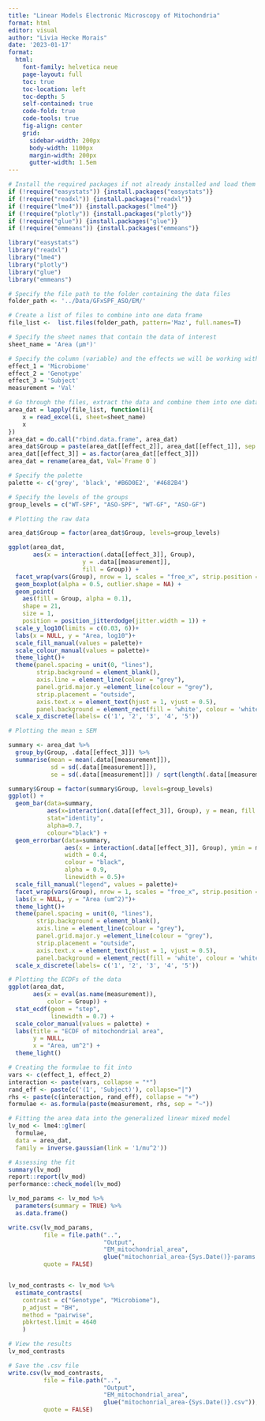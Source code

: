 ```yaml
---
title: "Linear Models Electronic Microscopy of Mitochondria"
format: html
editor: visual
author: "Livia Hecke Morais"
date: '2023-01-17'
format: 
  html:
    font-family: helvetica neue
    page-layout: full
    toc: true
    toc-location: left
    toc-depth: 5
    self-contained: true
    code-fold: true
    code-tools: true
    fig-align: center
    grid:
      sidebar-width: 200px
      body-width: 1100px
      margin-width: 200px
      gutter-width: 1.5em
---
```


```r
# Install the required packages if not already installed and load them
if (!require("easystats")) {install.packages("easystats")}
if (!require("readxl")) {install.packages("readxl")}
if (!require("lme4")) {install.packages("lme4")}
if (!require("plotly")) {install.packages("plotly")}
if (!require("glue")) {install.packages("glue")}
if (!require("emmeans")) {install.packages("emmeans")}

library("easystats")
library("readxl")
library("lme4")
library("plotly")
library("glue")
library("emmeans")
```

```r
# Specify the file path to the folder containing the data files
folder_path <- '../Data/GFxSPF_ASO/EM/'

# Create a list of files to combine into one data frame
file_list <-  list.files(folder_path, pattern='Maz', full.names=T)

# Specify the sheet names that contain the data of interest
sheet_name = 'Area (µm²)'

# Specify the column (variable) and the effects we will be working with
effect_1 = 'Microbiome'
effect_2 = 'Genotype'
effect_3 = 'Subject'
measurement = 'Val'

# Go through the files, extract the data and combine them into one data frame
area_dat = lapply(file_list, function(i){
    x = read_excel(i, sheet=sheet_name)
    x
})
area_dat = do.call("rbind.data.frame", area_dat)
area_dat$Group = paste(area_dat[[effect_2]], area_dat[[effect_1]], sep = "-")
area_dat[[effect_3]] = as.factor(area_dat[[effect_3]])
area_dat = rename(area_dat, Val=`Frame 0`)

# Specify the palette
palette <- c('grey', 'black', '#B6D0E2', '#4682B4')

# Specify the levels of the groups
group_levels = c("WT-SPF", "ASO-SPF", "WT-GF", "ASO-GF")
```

```r
# Plotting the raw data

area_dat$Group = factor(area_dat$Group, levels=group_levels)

ggplot(area_dat, 
       aes(x = interaction(.data[[effect_3]], Group), 
                     y = .data[[measurement]], 
                     fill = Group)) +
  facet_wrap(vars(Group), nrow = 1, scales = "free_x", strip.position = "bottom") +
  geom_boxplot(alpha = 0.5, outlier.shape = NA) +
  geom_point(
    aes(fill = Group, alpha = 0.1),
    shape = 21,
    size = 1, 
    position = position_jitterdodge(jitter.width = 1)) +
  scale_y_log10(limits = c(0.03, 6))+
  labs(x = NULL, y = "Area, log10")+
  scale_fill_manual(values = palette)+
  scale_colour_manual(values = palette)+
  theme_light()+
  theme(panel.spacing = unit(0, "lines"),
        strip.background = element_blank(),
        axis.line = element_line(colour = "grey"),
        panel.grid.major.y =element_line(colour = "grey"),
        strip.placement = "outside",
        axis.text.x = element_text(hjust = 1, vjust = 0.5),
        panel.background = element_rect(fill = 'white', colour = 'white'))+
  scale_x_discrete(labels= c('1', '2', '3', '4', '5'))
```

```r
# Plotting the mean ± SEM

summary <- area_dat %>%
  group_by(Group, .data[[effect_3]]) %>%
  summarise(mean = mean(.data[[measurement]]), 
            sd = sd(.data[[measurement]]), 
            se = sd(.data[[measurement]]) / sqrt(length(.data[[measurement]])))

summary$Group = factor(summary$Group, levels=group_levels)
ggplot() +
  geom_bar(data=summary, 
           aes(x=interaction(.data[[effect_3]], Group), y = mean, fill = Group), 
           stat="identity", 
           alpha=0.7, 
           colour="black") +
  geom_errorbar(data=summary, 
                aes(x = interaction(.data[[effect_3]], Group), ymin = mean-se, ymax = mean+se),
                width = 0.4, 
                colour = "black", 
                alpha = 0.9, 
                linewidth = 0.5)+
  scale_fill_manual("legend", values = palette)+
  facet_wrap(vars(Group), nrow = 1, scales = "free_x", strip.position = "bottom") +
  labs(x = NULL, y = "Area (um^2)")+
  theme_light()+
  theme(panel.spacing = unit(0, "lines"),
        strip.background = element_blank(),
        axis.line = element_line(colour = "grey"),
        panel.grid.major.y =element_line(colour = "grey"),
        strip.placement = "outside",
        axis.text.x = element_text(hjust = 1, vjust = 0.5),
        panel.background = element_rect(fill = 'white', colour = 'white'))+
  scale_x_discrete(labels= c('1', '2', '3', '4', '5'))
```

```r
# Plotting the ECDFs of the data
ggplot(area_dat, 
       aes(x = eval(as.name(measurement)), 
           color = Group)) + 
  stat_ecdf(geom = "step",
            linewidth = 0.7) +
  scale_color_manual(values = palette) +
  labs(title = "ECDF of mitochondrial area",
       y = NULL,
       x = "Area, um^2") +
  theme_light()
```

```r
# Creating the formulae to fit into
vars <- c(effect_1, effect_2)
interaction <- paste(vars, collapse = "*")
rand_eff <- paste(c('(1', 'Subject)'), collapse="|")
rhs <- paste(c(interaction, rand_eff), collapse = "+")
formulae <- as.formula(paste(measurement, rhs, sep = "~"))

# Fitting the area data into the generalized linear mixed model
lv_mod <- lme4::glmer(
  formulae, 
  data = area_dat,
  family = inverse.gaussian(link = '1/mu^2'))

# Assessing the fit
summary(lv_mod)
report::report(lv_mod)
performance::check_model(lv_mod)
```

```r
lv_mod_params <- lv_mod %>%
  parameters(summary = TRUE) %>%
  as.data.frame()

write.csv(lv_mod_params, 
          file = file.path("..",
                           "Output", 
                           "EM_mitochondrial_area", 
                           glue("mitochonrial_area-{Sys.Date()}-params.csv")),
          quote = FALSE)


lv_mod_contrasts <- lv_mod %>%
  estimate_contrasts(
    contrast = c("Genotype", "Microbiome"),
    p_adjust = "BH",
    method = "pairwise",
    pbkrtest.limit = 4640
    )

# View the results
lv_mod_contrasts

# Save the .csv file 
write.csv(lv_mod_contrasts, 
          file = file.path("..",
                           "Output", 
                           "EM_mitochondrial_area", 
                           glue("mitochonrial_area-{Sys.Date()}.csv")),
          quote = FALSE)
```
